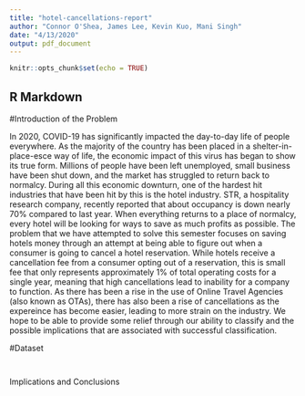 ```yaml
---
title: "hotel-cancellations-report"
author: "Connor O'Shea, James Lee, Kevin Kuo, Mani Singh"
date: "4/13/2020"
output: pdf_document
---
```


```r
knitr::opts_chunk$set(echo = TRUE)
```

## R Markdown

#Introduction of the Problem

  In 2020, COVID-19 has significantly impacted the day-to-day life of people everywhere. As the majority of the country has been placed in a shelter-in-place-esce way of life, the economic impact of this virus has began to show its true form. Millions of people have been left unemployed, small business have been shut down, and the market has struggled to return back to normalcy. During all this economic downturn, one of the hardest hit industries that have been hit by this is the hotel industry. STR, a hospitality research company, recently reported that about occupancy is down nearly 70% compared to last year. When everything returns to a place of normalcy, every hotel will be looking for ways to save as much profits as possible.
  The problem that we have attempted to solve this semester focuses on saving hotels money through an attempt at being able to figure out when a consumer is going to cancel a hotel reservation. While hotels receive a cancellation fee from a consumer opting out of a reservation, this is small fee that only represents approximately 1%  of total operating costs for a single year, meaning that high cancellations lead to inability for a company to function. As there has been a rise in the use of Online Travel Agencies (also known as OTAs), there has also been a rise of cancellations as the expereince has become easier, leading to more strain on the industry. We hope to be able to provide some relief through our ability to classify and the possible implications that are associated with successful classification. 

#Dataset
```r

```



```r

```

Implications and Conclusions 